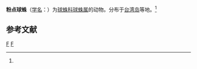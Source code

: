{{Speciesbox
| genus = Theridion
| species = elegantissimum
| authority = (Roewer, 1942)<ref name='id13098'>{{cite web| url =http://www.bioinfo.cn/db05/BjdwSpecies.php?action=view&id=13098| title =粉点球蛛| work =《中国动物物种编目数据库》| publisher =中国科学院微生物研究所| author =中国科学院动物研究所| accessdate =2009-04-28| deadurl =yes| archiveurl =https://web.archive.org/web/20160305101341/http://www.bioinfo.cn/db05/BjdwSpecies.php?action=view&id=13098| archivedate =2016-03-05}}</ref>
}}

'''粉点球蛛'''（[[学名|学名]]：{{lang|la|''Theridion elegantissimum''}}）为[[球蛛科|球蛛科]][[球蛛属|球蛛属]]的动物。分布于[[台湾岛|台湾岛]]等地。<ref name='id13098'/>

== 参考文献 ==
{{reflist}}

{{taxonbar}}

[[Category:1942年描述的动物|F]]
[[Category:球蛛属|F]]


{{蜘蛛小作品}}